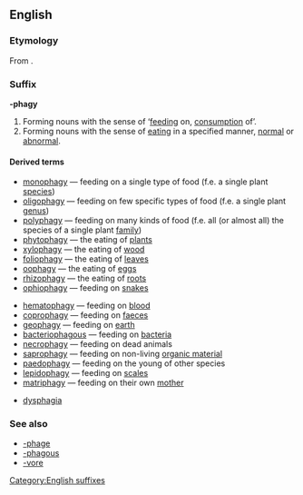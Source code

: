 {{DEFAULTSORT:phagy}}
==English==

===Etymology===
From {{etyl|grc}} '''{{polytonic|[[-φαγία]]}}'''.

===Suffix===
'''-phagy'''

# Forming nouns with the sense of ‘[[feeding]] on, [[consumption]] of’.
# Forming nouns with the sense of [[eating]] in a specified manner, [[normal]] or [[abnormal]].

====Derived terms====
{{top|feeding on, consumption of}}
* [[monophagy]] &mdash; feeding on a single type of food (f.e. a single plant [[species]])
* [[oligophagy]] &mdash; feeding on few specific types of food (f.e. a single plant [[genus]])
* [[polyphagy]] &mdash; feeding on many kinds of food (f.e. all (or almost all) the species of a single plant [[family (biology)|family]])
* [[phytophagy]] &mdash; the eating of [[plants]]
* [[xylophagy]] &mdash; the eating of [[wood]]
* [[foliophagy]] &mdash; the eating of [[leaves]]
* [[oophagy]] &mdash; the eating of [[egg (biology)|egg]]s
* [[rhizophagy]] &mdash; the eating of [[root]]s
* [[ophiophagy]] &mdash; feeding on [[snake]]s
{{mid}}
* [[hematophagy]] &mdash; feeding on [[blood]]
* [[coprophagy]] &mdash; feeding on [[faeces]]
* [[geophagy]] &mdash; feeding on [[earth]]
* [[bacteriophagous]] &mdash; feeding on [[bacteria]]
* [[necrophagy]] &mdash; feeding on dead animals
* [[saprophagy]] &mdash; feeding on non-living [[organic material]]
* [[paedophagy]] &mdash; feeding on the young of other species
* [[lepidophagy]] &mdash; feeding on [[scales]]
* [[matriphagy]]  &mdash; feeding on their own [[mother]]
{{bottom}}

{{top|feeding in a specific manner}}
* [[dysphagia]]
{{mid}}
{{bottom}}

===See also===
* [[-phage]]
* [[-phagous]]
* [[-vore]]

[[Category:English suffixes]]